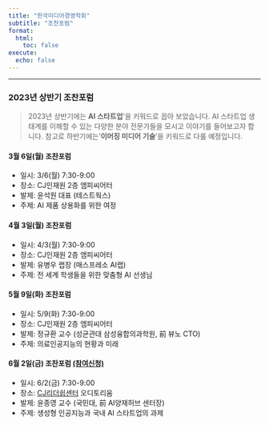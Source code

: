 ```yaml
---
title: "한국미디어경영학회"
subtitle: "조찬포럼"
format:
  html:
    toc: false
execute:
  echo: false
---
```


------------------------------------------------------------------------

### 2023년 상반기 조찬포럼

> 2023년 상반기에는 **AI 스타트업**'을 키워드로 꼽아 보았습니다. AI 스타트업 생태계를 이해할 수 있는 다양한 분야 전문가들을 모시고 이야기를 들어보고자 합니다. 참고로 하반기에는'**이머징 미디어 기술**'을 키워드로 다룰 예정입니다.

#### 3월 6일(월) 조찬포럼

-   일시: 3/6(월) 7:30-9:00
-   장소: CJ인재원 2층 앰피씨어터
-   발제: 윤석원 대표 (테스트웍스)
-   주제: AI 제품 상용화를 위한 여정

#### 4월 3일(월) 조찬포럼

-   일시: 4/3(월) 7:30-9:00
-   장소: CJ인재원 2층 앰피씨어터
-   발제: 유병우 랩장 (매스프레소 AI랩)
-   주제: 전 세계 학생들을 위한 맞춤형 AI 선생님

#### 5월 9일(화) 조찬포럼 

-   일시: 5/9(화) 7:30-9:00
-   장소: CJ인재원 2층 앰피씨어터
-   발제: 정규환 교수 (성균관대 삼성융합의과학원, 前 뷰노 CTO)
-   주제: 의료인공지능의 현황과 미래

#### 6월 2일(금) 조찬포럼 [(참여신청)](2023spring/june.qmd)

-   일시: 6/2(금) 7:30-9:00
-   장소: [CJ리더쉽센터](https://naver.me/GyeavQOd) 오디토리움
-   발제: 윤종영 교수 (국민대, 前 AI양재허브 센터장)
-   주제: 생성형 인공지능과 국내 AI 스타트업의 과제
